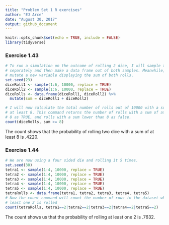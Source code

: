 ```yaml
---
title: "Problem Set 1 R exercises"
author: "EJ Arce"
date: "August 30, 2017"
output: github_document
---
```


```r
knitr::opts_chunk$set(echo = TRUE, include = FALSE)
library(tidyverse)
```

### Exercise 1.43

```r
# To run a simulation on the outcome of rolling 2 dice, I will sample two dice
# separately and then make a data frame out of both samples. Meanwhile, I will
# mutate a new variable displaying the sum of both rolls.
set.seed(23)
diceRoll1 <- sample(1:6, 10000, replace = TRUE)
diceRoll2 <- sample(1:6, 10000, replace = TRUE)
diceRolls <- data.frame(diceRoll1, diceRoll2) %>%
  mutate(sum = diceRoll1 + diceRoll2)

# I will now calculate the total number of rolls out of 10000 with a sum of 
# at least 8. This command returns the number of rolls with a sum of at least
# 8 as TRUE, and rolls with a sum lower than 8 as false.
count(diceRolls, sum >= 8)
```

The count shows that the probability of rolling two dice with a sum of at least 8 is  .4220.

### Exercise 1.44

```r
# We are now using a four sided die and rolling it 5 times.
set.seed(30)
tetra1 <- sample(1:4, 10000, replace = TRUE)
tetra2 <- sample(1:4, 10000, replace = TRUE)
tetra3 <- sample(1:4, 10000, replace = TRUE)
tetra4 <- sample(1:4, 10000, replace = TRUE)
tetra5 <- sample(1:4, 10000, replace = TRUE)
tetraRolls <- data.frame(tetra1, tetra2, tetra3, tetra4, tetra5)
# Now the count command will count the number of rows in the dataset where at
# least one 2 is rolled
count(tetraRolls, tetra1==2|tetra2==2|tetra3==2|tetra4==2|tetra5==2)
```

The count shows us that the probability of rolling at least one 2 is .7632.